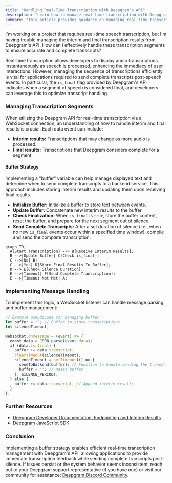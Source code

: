 ```yaml
---
title: "Handling Real-Time Transcription with Deepgram's API"
description: "Learn how to manage real-time transcription with Deepgram's speech-to-text API, handling interim and final results efficiently."
summary: "This article provides guidance on managing real-time transcription using Deepgram's API. It covers handling interim and final transcription results, implementing a buffer strategy, and optimising transcript handling for applications requiring complete transcripts after speech events."
---
```


<CommunityQuestion>I'm working on a project that requires real-time speech transcription, but I'm having trouble managing the interim and final transcription results from Deepgram's API. How can I effectively handle these transcription segments to ensure accurate and complete transcripts?</CommunityQuestion>


Real-time transcription allows developers to display audio transcriptions instantaneously as speech is processed, enhancing the immediacy of user interactions. However, managing the sequence of transcriptions efficiently is vital for applications required to send complete transcripts post-speech events. In particular, the `is_final` flag provided by Deepgram's API indicates when a segment of speech is considered final, and developers can leverage this to optimize transcript handling.

### Managing Transcription Segments

When utilizing the Deepgram API for real-time transcription via a WebSocket connection, an understanding of how to handle interim and final results is crucial. Each data event can include:
- **Interim results:** Transcriptions that may change as more audio is processed.
- **Final results:** Transcriptions that Deepgram considers complete for a segment. 

#### Buffer Strategy

Implementing a "buffer" variable can help manage displayed text and determine when to send complete transcripts to a backend service. This approach includes storing interim results and updating them upon receiving final results.

- **Initialize Buffer:** Initialize a buffer to store text between events.
- **Update Buffer:** Concatenate new interim results to the buffer.
- **Check Finalization:** When `is_final` is `true`, store the buffer content, reset the buffer, and prepare for the next segment out of silence.
- **Send Complete Transcripts:** After a set duration of silence (i.e., when no new `is_final` events occur within a specified time window), compile and send the complete transcription.

```mermaid
graph TD;
  A[Start Transcription] --> B[Receive Interim Results];
  B -->|Update Buffer| C[Check is_final];
  C -->|No| B;
  C -->|Yes| D[Store Final Results In Buffer];
  D --> E[Check Silence Duration];
  E -->|Timeout| F[Send Complete Transcription];
  E -->|Timeout Not Met| A;
```

### Implementing Message Handling
To implement this logic, a WebSocket listener can handle message parsing and buffer management:
```javascript
// Example pseudocode for managing buffer
let buffer = ''; // Buffer to store transcriptions
let silenceTimeout;

websocket.onmessage = (event) => {
  const data = JSON.parse(event.data);
  if (data.is_final) {
    buffer += data.transcript;
    clearTimeout(silenceTimeout);
    silenceTimeout = setTimeout(() => {
      sendToBackend(buffer); // Function to handle sending the transcription
      buffer = ''; // Reset buffer
    }, SILENCE_PERIOD);
  } else {
    buffer += data.transcript; // Append interim results
  }
};
```

### Further Resources
- [Deepgram Developer Documentation: Endpointing and Interim Results](https://developers.deepgram.com/docs/understand-endpointing-interim-results)
- [Deepgram JavaScript SDK](https://github.com/deepgram/deepgram-js-sdk)

### Conclusion
Implementing a buffer strategy enables efficient real-time transcription management with Deepgram's API, allowing applications to provide immediate transcription feedback while sending complete transcripts post-silence. If issues persist or the system behavior seems inconsistent, reach out to your Deepgram support representative (if you have one) or visit our community for assistance: [Deepgram Discord Community](https://discord.gg/deepgram).